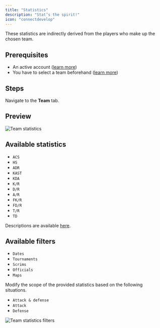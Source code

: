```yaml
---
title: "Statistics"
description: "Stat’s the spirit!"
icon: "connectdevelop"
---
```


These statistics are indirectly derived from the players who make up the chosen team.

## Prerequisites

- An active account ([learn more](/get-started/setup))
- You have to select a team beforehand ([learn more](/core/team/root))

## Steps

Navigate to the **Team** tab.

## Preview

<Frame>
    <img
        src="./images/statistics/component.png"
        alt="Team statistics"
    />
</Frame>

## Available statistics

- `ACS`
- `HS`
- `ADR`
- `KAST`
- `KDA`
- `K/R`
- `D/R`
- `A/R`
- `FK/R`
- `FD/R`
- `T/R`
- `TD`

Descriptions are available [here](/core/statistics-meaning).

## Available filters

- `Dates`
- `Tournaments`
- `Scrims`
- `Officials`
- `Maps`

Modify the scope of the provided statistics based on the following situations.
- `Attack & defense`
- `Attack`
- `Defense`

<Frame>
    <img
        src="./images/statistics/filters.png"
        alt="Team statistics filters"
    />
</Frame>
